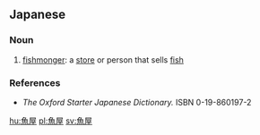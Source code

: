 ==Japanese==
{{ja-kanjitab|さかな|や|yomi=k}}

===Noun===
{{ja-noun|さかなや}}

# [[fishmonger]]: a [[store]] or person that sells [[fish]]

===References===
* ''The Oxford Starter Japanese Dictionary.'' ISBN 0-19-860197-2

[[hu:魚屋]]
[[pl:魚屋]]
[[sv:魚屋]]